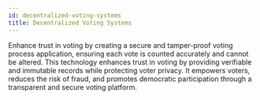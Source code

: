 ```yaml
---
id: decentralized-voting-systems
title: Decentralized Voting Systems
---
```


Enhance trust in voting by creating a secure and tamper-proof voting process application, ensuring each vote is counted accurately and cannot be altered. This technology enhances trust in voting by providing verifiable and immutable records while protecting voter privacy. It empowers voters, reduces the risk of fraud, and promotes democratic participation through a transparent and secure voting platform.
